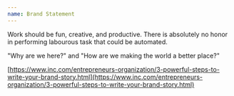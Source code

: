 ```yaml
---
name: Brand Statement
---
```


Work should be fun, creative, and productive. There is absolutely no honor in
performing labourous task that could be automated.

"Why are we here?" and "How are we making the world a better place?" 



[https://www.inc.com/entrepreneurs-organization/3-powerful-steps-to-write-your-brand-story.html](https://www.inc.com/entrepreneurs-organization/3-powerful-steps-to-write-your-brand-story.html)
